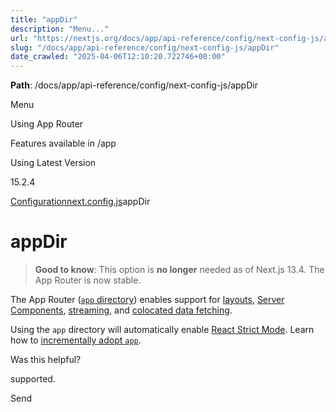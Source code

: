 ---
title: "appDir"
description: "Menu..."
url: "https://nextjs.org/docs/app/api-reference/config/next-config-js/appDir"
slug: "/docs/app/api-reference/config/next-config-js/appDir"
date_crawled: "2025-04-06T12:10:20.722746+00:00"
---

**Path**: /docs/app/api-reference/config/next-config-js/appDir

Menu

Using App Router

Features available in /app

Using Latest Version

15.2.4

[Configuration](/docs/app/api-reference/config)[next.config.js](/docs/app/api-reference/config/next-config-js)appDir

# appDir

> **Good to know**: This option is **no longer** needed as of Next.js 13.4. The App Router is now stable.

The App Router ([`app` directory](/docs/app/building-your-application/routing)) enables support for [layouts](/docs/app/building-your-application/routing/layouts-and-templates), [Server Components](/docs/app/building-your-application/rendering/server-components), [streaming](/docs/app/building-your-application/routing/loading-ui-and-streaming), and [colocated data fetching](/docs/app/building-your-application/data-fetching).

Using the `app` directory will automatically enable [React Strict Mode](https://react.dev/reference/react/StrictMode). Learn how to [incrementally adopt `app`](/docs/app/building-your-application/upgrading/app-router-migration#migrating-from-pages-to-app).

Was this helpful?

supported.

Send